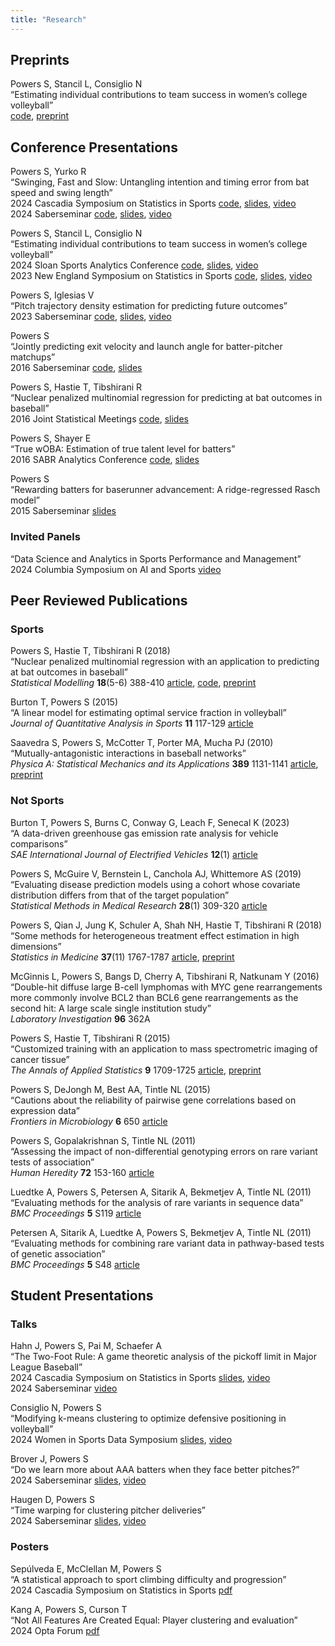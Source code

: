 ```yaml
---
title: "Research"
---
```


## Preprints

Powers S, Stancil L, Consiglio N\
"Estimating individual contributions to team success in women's college volleyball"\
[code](https://github.com/saberpowers/markov-chain-volleyball){target="blank"},
[preprint](https://arxiv.org/abs/2402.01083){target=_blank}

## Conference Presentations

Powers S, Yurko R\
"Swinging, Fast and Slow: Untangling intention and timing error from bat speed and swing length"\
2024 Cascadia Symposium on Statistics in Sports
[code](https://github.com/saberpowers/swinging-fast-and-slow){target="blank"},
[slides](https://drive.google.com/file/d/12FuQxjcDzmxETV-RaKdjPA1gbP1BLUaR){target=_blank},
[video](https://www.youtube.com/watch?v=rsJmNvDaHJc&list=PL40KH8fsrt-sX1lSf659bl1u341F76ue3){target=_blank}\
2024 Saberseminar
[code](https://github.com/saberpowers/swinging-fast-and-slow){target="blank"},
[slides](https://drive.google.com/file/d/1tmKdebUSCWPXwE2q09yf5HCdInPrOIsZ){target=_blank},
[video](https://www.youtube.com/watch?v=rQ1BsjQEWKs&list=PL40KH8fsrt-sX1lSf659bl1u341F76ue3){target=_blank}

Powers S, Stancil L, Consiglio N\
"Estimating individual contributions to team success in women's college volleyball"\
2024 Sloan Sports Analytics Conference
[code](https://github.com/saberpowers/markov-chain-volleyball){target="blank"},
[slides](https://drive.google.com/file/d/193olTWrsrSh-2qSuf67kVzfE17ZAGpRV){target=_blank},
[video](https://www.youtube.com/watch?v=we8oPw_C4zQ&list=PL40KH8fsrt-sX1lSf659bl1u341F76ue3){target=_blank}\
2023 New England Symposium on Statistics in Sports
[code](https://github.com/saberpowers/markov-chain-volleyball){target="blank"},
[slides](https://drive.google.com/file/d/1J4RUxu-oV8o_xQJi7cCvEKm8wfXS_B2Y){target=_blank},
[video](https://www.youtube.com/watch?v=kiV2QDFDMVo&list=PL40KH8fsrt-sX1lSf659bl1u341F76ue3){target=_blank}

Powers S, Iglesias V\
"Pitch trajectory density estimation for predicting future outcomes"\
2023 Saberseminar
[code](https://github.com/saberpowers/predictive-pitch-score){target=_blank},
[slides](https://drive.google.com/file/d/1MI_olwoJ6AJ1BWEVaXiWwGh63Dt7vdqj){target=_blank},
[video](https://www.youtube.com/watch?v=IgPB4TlTass&list=PL40KH8fsrt-sX1lSf659bl1u341F76ue3){target=_blank}

Powers S\
"Jointly predicting exit velocity and launch angle for batter-pitcher matchups"\
2016 Saberseminar
[code](https://github.com/saberpowers/trajectory-distribution){target=_blank},
[slides](https://drive.google.com/file/d/1dBwmXiejFQkje7MJ1mcv3-HMWg0sO1Qw){target=_blank}

Powers S, Hastie T, Tibshirani R\
"Nuclear penalized multinomial regression for predicting at bat outcomes in baseball"\
2016 Joint Statistical Meetings
[code](https://github.com/saberpowers/npmr){target=_blank},
[slides](https://drive.google.com/file/d/1ERY4Ry63w80IIGf1dUpT6qp2mcX6gHvu){target=_blank}

Powers S, Shayer E\
"True wOBA: Estimation of true talent level for batters"\
2016 SABR Analytics Conference
[code](https://github.com/sspowers/true-woba){target=_blank},
[slides](https://drive.google.com/file/d/1ROrrWrpGyONj8a9cv-VYIO-NsK9jFD-n){target=_blank}

Powers S\
"Rewarding batters for baserunner advancement: A ridge-regressed Rasch model"\
2015 Saberseminar
[slides](https://drive.google.com/file/d/1IodOhnzXWrwM-jX5CU7GLqpzVJX2iVij){target=_blank}

### Invited Panels

"Data Science and Analytics in Sports Performance and Management"\
2024 Columbia Symposium on AI and Sports
[video](https://www.youtube.com/watch?v=VWk82MRaiCk&list=PL40KH8fsrt-sX1lSf659bl1u341F76ue3){target=_blank}

## Peer Reviewed Publications

### Sports

Powers S, Hastie T, Tibshirani R (2018)\
"Nuclear penalized multinomial regression with an application to predicting at bat outcomes in baseball"\
*Statistical Modelling* **18**(5-6) 388-410
[article](https://doi.org/10.1177/1471082X18777669){target=_blank},
[code](https://github.com/saberpowers/npmr){target=_blank},
[preprint](https://arxiv.org/abs/1706.10272){target=_blank}

Burton T, Powers S (2015)\
"A linear model for estimating optimal service fraction in volleyball"\
*Journal of Quantitative Analysis in Sports* **11** 117-129
[article](https://doi.org/10.1515/jqas-2014-0087){target=_blank}

Saavedra S, Powers S, McCotter T, Porter MA, Mucha PJ (2010)\
"Mutually-antagonistic interactions in baseball networks"\
*Physica A: Statistical Mechanics and its Applications* **389** 1131-1141
[article](https://doi.org/10.1016/j.physa.2009.10.038){target=_blank},
[preprint](https://arxiv.org/abs/0907.5241v2){target=_blank}

### Not Sports

Burton T, Powers S, Burns C, Conway G, Leach F, Senecal K (2023)\
"A data-driven greenhouse gas emission rate analysis for vehicle comparisons"\
*SAE International Journal of Electrified Vehicles* **12**(1)
[article](https://doi.org/10.4271/14-12-01-0006){target=_blank}

Powers S, McGuire V, Bernstein L, Canchola AJ, Whittemore AS (2019)\
"Evaluating disease prediction models using a cohort whose covariate distribution differs from that of the target population"\
*Statistical Methods in Medical Research* **28**(1) 309-320
[article](https://doi.org/10.1177/0962280217723945){target=_blank}

Powers S, Qian J, Jung K, Schuler A, Shah NH, Hastie T, Tibshirani R (2018)\
"Some methods for heterogeneous treatment effect estimation in high dimensions"\
*Statistics in Medicine* **37**(11) 1767-1787
[article](https://doi.org/10.1002/sim.7623){target=_blank},
[preprint](https://arxiv.org/abs/1707.00102){target=_blank}

McGinnis L, Powers S, Bangs D, Cherry A, Tibshirani R, Natkunam Y (2016)\
"Double-hit diffuse large B-cell lymphomas with MYC gene rearrangements more commonly involve BCL2 than BCL6 gene rearrangements as the second hit: A large scale single institution study"\
*Laboratory Investigation* **96** 362A

Powers S, Hastie T, Tibshirani R (2015)\
"Customized training with an application to mass spectrometric imaging of cancer tissue"\
*The Annals of Applied Statistics* **9** 1709-1725
[article](https://doi.org/10.1214/15-AOAS866){target=_blank},
[preprint](https://arxiv.org/abs/1601.07994){target=_blank}

Powers S, DeJongh M, Best AA, Tintle NL (2015)\
"Cautions about the reliability of pairwise gene correlations based on expression data"\
*Frontiers in Microbiology* **6** 650
[article](https://doi.org/10.3389/fmicb.2015.00650){target=_blank}

Powers S, Gopalakrishnan S, Tintle NL (2011)\
"Assessing the impact of non-differential genotyping errors on rare variant tests of association"\
*Human Heredity* **72** 153-160
[article](https://doi.org/10.1159/000332222){target=_blank}

Luedtke A, Powers S, Petersen A, Sitarik A, Bekmetjev A, Tintle NL (2011)\
"Evaluating methods for the analysis of rare variants in sequence data"\
*BMC Proceedings* **5** S119
[article](https://doi.org/10.1186/1753-6561-5-S9-S119){target=_blank}

Petersen A, Sitarik A, Luedtke A, Powers S, Bekmetjev A, Tintle NL (2011)\
"Evaluating methods for combining rare variant data in pathway-based tests of genetic association"\
*BMC Proceedings* **5** S48
[article](https://doi.org/10.1186/1753-6561-5-S9-S48){target=_blank}

## Student Presentations

### Talks

Hahn J, Powers S, Pai M, Schaefer A\
"The Two-Foot Rule: A game theoretic analysis of the pickoff limit in Major League Baseball"\
2024 Cascadia Symposium on Statistics in Sports
[slides](https://drive.google.com/file/d/17jveBX0U5hDRP7KH2GtvgGVATdS8wI7Q){target=_blank},
[video](https://www.youtube.com/watch?v=oOvvNnDCD5Y&list=PL40KH8fsrt-sX1lSf659bl1u341F76ue3){target=_blank}\
2024 Saberseminar
[video](https://www.youtube.com/watch?v=sVQ-b1lW8nQ&list=PL40KH8fsrt-sX1lSf659bl1u341F76ue3){target=_blank}

Consiglio N, Powers S\
"Modifying k-means clustering to optimize defensive positioning in volleyball"\
2024 Women in Sports Data Symposium
[slides](https://drive.google.com/file/d/1I7is6OWz4pjr0_LHZ4aXLhDoWhQrc-Qt/view?usp=sharing){target=_blank},
[video](https://www.youtube.com/watch?v=YtEnMA_oo-M&list=PL40KH8fsrt-sX1lSf659bl1u341F76ue3){target=_blank}

Brover J, Powers S\
"Do we learn more about AAA batters when they face better pitches?"\
2024 Saberseminar
[slides](https://drive.google.com/file/d/15tkgY2AF0itN_YAMJBSBGqdkhBkKn6bx){target=_blank},
[video](https://www.youtube.com/watch?v=58IRGftqgNk&list=PL40KH8fsrt-sX1lSf659bl1u341F76ue3){target=_blank}

Haugen D, Powers S\
"Time warping for clustering pitcher deliveries"\
2024 Saberseminar
[slides](https://drive.google.com/file/d/1W_GtgfRGmzeAktd0CIqhjcxFYQsvJfaX){target=_blank},
[video](https://docs.google.com/presentation/d/1Fv72j57Ry1Ua2r-8NvxenzSsAJQFPFp7&ouid=114765791034767974559&rtpof=true&sd=true){target=_blank}

### Posters

Sepúlveda E, McClellan M, Powers S\
"A statistical approach to sport climbing difficulty and progression"\
2024 Cascadia Symposium on Statistics in Sports
[pdf](https://drive.google.com/file/d/1Yr4v89__a6qT_zFzkCu1ber-Xb6ybAer){target=_blank}

Kang A, Powers S, Curson T\
"Not All Features Are Created Equal: Player clustering and evaluation"\
2024 Opta Forum
[pdf](https://drive.google.com/file/d/1lHfovGuNbaoPwJjo4VhS5VcErqmv3V4f){target=_blank}
